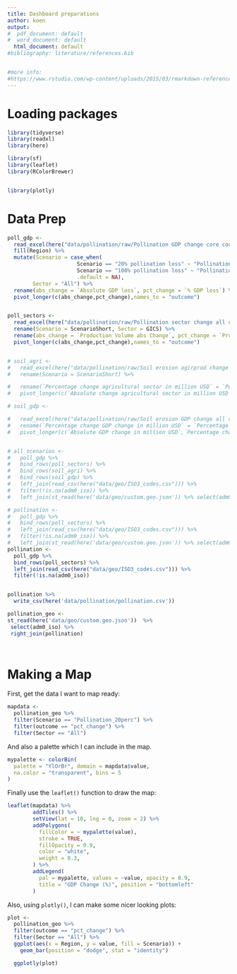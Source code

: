 ---
title: Dashboard preparations
author: koen
output: 
#  pdf_document: default
#  word_document: default
  html_document: default
#bibliography: literature/references.bib


#more info:
#https://www.rstudio.com/wp-content/uploads/2015/03/rmarkdown-reference.pdf
---


# Loading packages

```{r eval=TRUE, include = TRUE, echo=TRUE, warning=TRUE, error=TRUE, message=FALSE}

library(tidyverse)
library(readxl)
library(here)

library(sf)
library(leaflet)
library(RColorBrewer)


library(plotly) 

```

# Data Prep

```{r eval=TRUE, include = TRUE, echo=TRUE, warning=TRUE, error=TRUE, message=FALSE}






poll_gdp <- 
  read_excel(here("data/pollination/raw/Pollination GDP change core countries with USA.xlsx"))   %>%
  fill(Region) %>%
  mutate(Scenario = case_when(
                      Scenario == "20% pollination loss" ~ "Pollination_20perc",
                      Scenario == "100% pollination loss" ~ "Pollination_100pc",
                      .default = NA),
        Sector = "All") %>%
  rename(abs_change = `Absolute GDP loss`, pct_change = `% GDP loss`) %>%
  pivot_longer(c(abs_change,pct_change),names_to = "outcome")


poll_sectors <-
  read_excel(here("data/pollination/raw/Pollination sector change all ctries.xlsx")) %>%
  rename(Scenario = ScenarioShort, Sector = GICS) %>%
  rename(abs_change = `Production Volume abs Change`, pct_change = `Production Volume % Change`) %>%
  pivot_longer(c(abs_change,pct_change),names_to = "outcome")


# soil_agri <-
#   read_excel(here("data/pollination/raw/Soil erosion agirprod change all countries.xlsx")) %>%
#   rename(Scenario = ScenarioShort) %>%

#   rename(`Percentage change agricultural sector in million USD` = `Percentage change`) %>%
#   pivot_longer(c(`Absolute change agricultural sector in million USD`,`Percentage change agricultural sector in million USD`),names_to = "outcome") 

# soil_gdp <-

#   read_excel(here("data/pollination/raw/Soil erosion GDP change all countries .xlsx"))  %>%
#   rename(`Percentage change GDP change in million USD` = `Percentage change`) %>%
#   pivot_longer(c(`Absolute GDP change in million USD`,`Percentage change GDP change in million USD`),names_to = "outcome") 


# all_scenarios <-
#   poll_gdp %>%
#   bind_rows(poll_sectors) %>%
#   bind_rows(soil_agri) %>%
#   bind_rows(soil_gdp) %>%
#   left_join(read_csv(here("data/geo/ISO3_codes.csv"))) %>%
#   filter(!is.na(adm0_iso)) %>%
#   left_join(st_read(here('data/geo/custom.geo.json')) %>% select(adm0_iso))

# pollination <-
#   poll_gdp %>%
#   bind_rows(poll_sectors) %>%
#   left_join(read_csv(here("data/geo/ISO3_codes.csv"))) %>%
#   filter(!is.na(adm0_iso)) %>%
#   left_join(st_read(here('data/geo/custom.geo.json')) %>% select(adm0_iso))  
pollination <-
  poll_gdp %>%
  bind_rows(poll_sectors) %>%
  left_join(read_csv(here("data/geo/ISO3_codes.csv"))) %>%
  filter(!is.na(adm0_iso)) 


pollination %>%
  write_csv(here('data/pollination/pollination.csv'))

pollination_geo <-
st_read(here('data/geo/custom.geo.json'))  %>%
 select(adm0_iso) %>%
 right_join(pollination) 




```


# Making a Map

First, get the data I want to map ready:

```{r eval=TRUE, include = TRUE, echo=TRUE, warning=TRUE, error=TRUE, message=FALSE}

mapdata <-
  pollination_geo %>%
  filter(Scenario == "Pollination_20perc") %>%
  filter(outcome == "pct_change") %>%
  filter(Sector == "All")

```

And also a palette which I can include in the map.

```{r eval=TRUE, include = TRUE, echo=TRUE, warning=TRUE, error=TRUE, message=FALSE}

mypalette <- colorBin(
  palette = "YlOrBr", domain = mapdata$value,
  na.color = "transparent", bins = 5
)

```

Finally use the `leaflet()` function to draw the map:

```{r eval=TRUE, include = TRUE, echo=TRUE, warning=TRUE, error=TRUE, message=FALSE}

leaflet(mapdata) %>%
        addTiles() %>%
        setView(lat = 10, lng = 0, zoom = 2) %>%
        addPolygons(
          fillColor = ~ mypalette(value),
          stroke = TRUE,
          fillOpacity = 0.9,
          color = "white",
          weight = 0.3,
        ) %>%
        addLegend(
          pal = mypalette, values = ~value, opacity = 0.9,
          title = "GDP Change (%)", position = "bottomleft"
        )

```

Also, using `plotly()`, I can make some nicer looking plots:

```{r eval=TRUE, include = TRUE, echo=TRUE, warning=TRUE, error=TRUE, message=FALSE}




plot <-
  pollination_geo %>%
  filter(outcome == "pct_change") %>%
  filter(Sector == "All") %>%
  ggplot(aes(x = Region, y = value, fill = Scenario)) + 
    geom_bar(position = "dodge", stat = "identity") 

  ggplotly(plot)

```